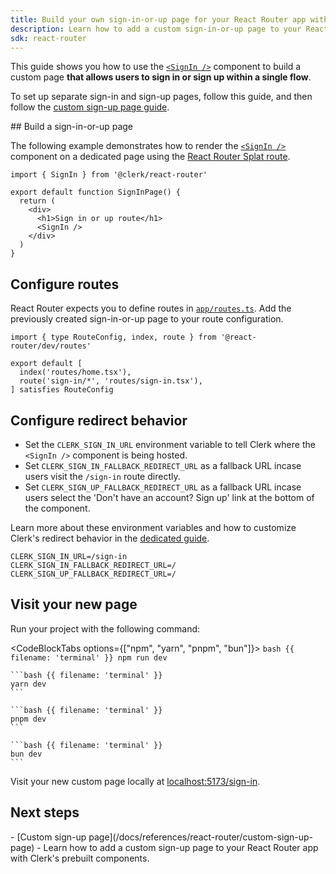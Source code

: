 ```yaml
---
title: Build your own sign-in-or-up page for your React Router app with Clerk
description: Learn how to add a custom sign-in-or-up page to your React Router app with Clerk's prebuilt components.
sdk: react-router
---
```


This guide shows you how to use the [`<SignIn />`](/docs/components/authentication/sign-in) component to build a custom page **that allows users to sign in or sign up within a single flow**.

To set up separate sign-in and sign-up pages, follow this guide, and then follow the [custom sign-up page guide](/docs/references/react-router/custom-sign-up-page).

<Steps>
  ## Build a sign-in-or-up page

  The following example demonstrates how to render the [`<SignIn />`](/docs/components/authentication/sign-in) component on a dedicated page using the [React Router Splat route](https://reactrouter.com/start/framework/routing#splats).

  ```tsx {{ filename: 'app/routes/sign-in.tsx' }}
  import { SignIn } from '@clerk/react-router'

  export default function SignInPage() {
    return (
      <div>
        <h1>Sign in or up route</h1>
        <SignIn />
      </div>
    )
  }
  ```

  ## Configure routes

  React Router expects you to define routes in [`app/routes.ts`](https://reactrouter.com/start/framework/routing). Add the previously created sign-in-or-up page to your route configuration.

  ```tsx {{ filename: 'app/routes.ts', mark: [5] }}
  import { type RouteConfig, index, route } from '@react-router/dev/routes'

  export default [
    index('routes/home.tsx'),
    route('sign-in/*', 'routes/sign-in.tsx'),
  ] satisfies RouteConfig
  ```

  ## Configure redirect behavior

  - Set the `CLERK_SIGN_IN_URL` environment variable to tell Clerk where the `<SignIn />` component is being hosted.
  - Set `CLERK_SIGN_IN_FALLBACK_REDIRECT_URL` as a fallback URL incase users visit the `/sign-in` route directly.
  - Set `CLERK_SIGN_UP_FALLBACK_REDIRECT_URL` as a fallback URL incase users select the 'Don't have an account? Sign up' link at the bottom of the component.

  Learn more about these environment variables and how to customize Clerk's redirect behavior in the [dedicated guide](/docs/guides/development/customize-redirect-urls).

  ```env {{ filename: '.env' }}
  CLERK_SIGN_IN_URL=/sign-in
  CLERK_SIGN_IN_FALLBACK_REDIRECT_URL=/
  CLERK_SIGN_UP_FALLBACK_REDIRECT_URL=/
  ```

  ## Visit your new page

  Run your project with the following command:

  <CodeBlockTabs options={["npm", "yarn", "pnpm", "bun"]}>
    ```bash {{ filename: 'terminal' }}
    npm run dev
    ```

    ```bash {{ filename: 'terminal' }}
    yarn dev
    ```

    ```bash {{ filename: 'terminal' }}
    pnpm dev
    ```

    ```bash {{ filename: 'terminal' }}
    bun dev
    ```
  </CodeBlockTabs>

  Visit your new custom page locally at [localhost:5173/sign-in](http://localhost:5173/sign-in).
</Steps>

## Next steps

<Cards>
  - [Custom sign-up page](/docs/references/react-router/custom-sign-up-page)
  - Learn how to add a custom sign-up page to your React Router app with Clerk's prebuilt components.
</Cards>
